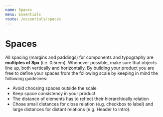 ```yaml
---
name: Spaces
menu: Essentials
route: /essentials/spaces
---
```



# Spaces

All spacing (margins and paddings) for components and typography are **multiples of 8px** (i.e. 0.5rem).
Whenever possible, make sure that objects line up, both vertically and horizontally.
By building your product you are free to define your spaces from the following scale by
keeping in mind the following guidelines:

-   Avoid choosing spaces outside the scale
-   Keep space consistency in your product
-   The distance of elements has to reflect their hierarchically relation
-   Chose small distances for close relation (e.g. checkbox to label) and large distances for distant relations (e.g. Header to Intro).

<SpacesContainer />
